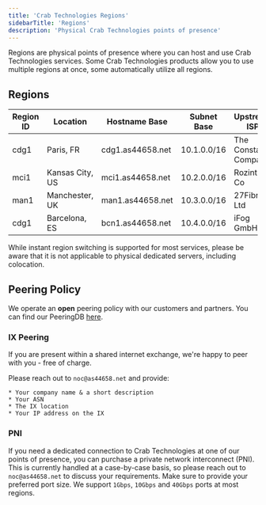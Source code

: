 ```yaml
---
title: 'Crab Technologies Regions'
sidebarTitle: 'Regions'
description: 'Physical Crab Technologies points of presence'
---
```


Regions are physical points of presence where you can host and use Crab Technologies services.
Some Crab Technologies products allow you to use multiple regions at once, some automatically
utilize all regions.

## Regions

| Region ID | Location          | Hostname Base    | Subnet Base | Upstream ISP         | Peering            |
| --------- | ------------------| ---------------- | ----------- | -------------------- | ------------------ |
| cdg1      | Paris, FR         | cdg1.as44658.net | 10.1.0.0/16 | The Constant Company | -                  |
| mci1      | Kansas City, US   | mci1.as44658.net | 10.2.0.0/16 | Rozint Ltd Co        | IX & PNI available |
| man1      | Manchester, UK    | man1.as44658.net | 10.3.0.0/16 | 27Fibre Ltd          | -                  |
| cdg1      | Barcelona, ES     | bcn1.as44658.net | 10.4.0.0/16 | iFog GmbH            | IX available       |

<Warning>While instant region switching is supported for most services, please be aware that it is not applicable to physical dedicated servers, including colocation.</Warning>

## Peering Policy

We operate an **open** peering policy with our customers and partners. You can find our PeeringDB [here](https://www.peeringdb.com/net/34707).

### IX Peering

If you are present within a shared internet exchange, we're happy to peer with you - free of charge.

Please reach out to `noc@as44658.net` and provide:

    * Your company name & a short description
    * Your ASN
    * The IX location
    * Your IP address on the IX

### PNI

If you need a dedicated connection to Crab Technologies at one of our points of presence, you can purchase a private network interconnect (PNI). This is currently handled at a case-by-case basis, so please reach out to `noc@as44658.net` to discuss your requirements. Make sure to provide your preferred port size. We support `1Gbps`, `10Gbps` and `40Gbps` ports at most regions.